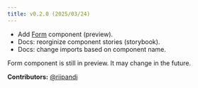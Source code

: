 ```yaml
---
title: v0.2.0 (2025/03/24)
---
```


- Add [Form](/docs/components/form) component (preview).
- Docs: reorginize component stories (storybook).
- Docs: change imports based on component name.

<Callout type='warn' title='Attention'>
  Form component is still in preview. It may change in the future.
</Callout>

**Contributors:**
[@riipandi](https://github.com/riipandi)
